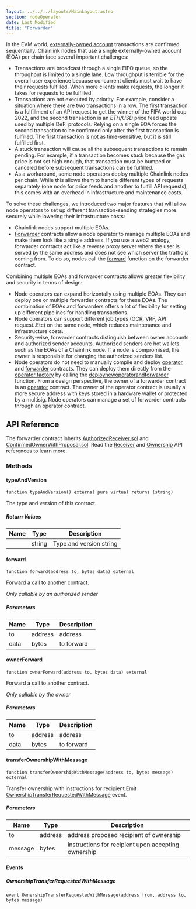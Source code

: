 ```yaml
---
layout: ../../../layouts/MainLayout.astro
section: nodeOperator
date: Last Modified
title: "Forwarder"
---
```


In the EVM world, [externally-owned account](https://ethereum.org/en/developers/docs/accounts/) transactions are confirmed sequentially. Chainlink nodes that use a single externally-owned account (EOA) per chain face several important challenges:

- Transactions are broadcast through a single FIFO queue, so the throughput is limited to a single lane. Low throughput is terrible for the overall user experience because concurrent clients must wait to have their requests fulfilled. When more clients make requests, the longer it takes for requests to be fulfilled.
- Transactions are not executed by priority. For example, consider a situation where there are two transactions in a row. The first transaction is a fulfillment of an API request to get the winner of the FIFA world cup 2022, and the second transaction is an _ETH/USD_ price feed update used by multiple DeFi protocols. Relying on a single EOA forces the second transaction to be confirmed only after the first transaction is fulfilled. The first transaction is not as time-sensitive, but it is still fulfilled first.
- A stuck transaction will cause all the subsequent transactions to remain pending. For example, if a transaction becomes stuck because the gas price is not set high enough, that transaction must be bumped or canceled before subsequent transactions can be fulfilled.
- As a workaround, some node operators deploy multiple Chainlink nodes per chain. While this allows them to handle different types of requests separately (one node for price feeds and another to fulfill API requests), this comes with an overhead in infrastructure and maintenance costs.

To solve these challenges, we introduced two major features that will allow node operators to set up different transaction-sending strategies more securely while lowering their infrastructure costs:

- Chainlink nodes support multiple EOAs.
- [Forwarder](https://github.com/smartcontractkit/chainlink/blob/develop/contracts/src/v0.7/AuthorizedForwarder.sol) contracts allow a node operator to manage multiple EOAs and make them look like a single address. If you use a web2 analogy, forwarder contracts act like a reverse proxy server where the user is served by the same address and does not see which server the traffic is coming from. To do so, nodes call the [forward](#forward) function on the forwarder contract.

Combining multiple EOAs and forwarder contracts allows greater flexibility and security in terms of design:

- Node operators can expand horizontally using multiple EOAs. They can deploy one or multiple forwarder contracts for these EOAs. The combination of EOAs and forwarders offers a lot of flexibility for setting up different pipelines for handling transactions.
- Node operators can support different job types (OCR, VRF, API request..Etc) on the same node, which reduces maintenance and infrastructure costs.
- Security-wise, forwarder contracts distinguish between owner accounts and authorized sender accounts. Authorized senders are hot wallets such as the EOAs of a Chainlink node. If a node is compromised, the owner is responsible for changing the authorized senders list.
- Node operators do not need to manually compile and deploy [operator](/chainlink-nodes/contracts/operator) and [forwarder](/chainlink-nodes/contracts/forwarder) contracts. They can deploy them directly from the [operator factory](/chainlink-nodes/contracts/operatorfactory) by calling the [deploynewoperatorandforwarder](/chainlink-nodes/contracts/operatorfactory#deploynewoperatorandforwarder) function. From a design perspective, the owner of a forwarder contract is an [operator](/chainlink-nodes/contracts/operator) contract. The owner of the operator contract is usually a more secure address with keys stored in a hardware wallet or protected by a multisig. Node operators can manage a set of forwarder contracts through an operator contract.

## API Reference

The forwarder contract inherits [AuthorizedReceiver.sol](https://github.com/smartcontractkit/chainlink/blob/develop/contracts/src/v0.7/AuthorizedReceiver.sol) and [ConfirmedOwnerWithProposal.sol](https://github.com/smartcontractkit/chainlink/edit/develop/contracts/src/v0.7/ConfirmedOwnerWithProposal.sol). Read the [Receiver](/chainlink-nodes/contracts/receiver) and [Ownership](/chainlink-nodes/contracts/ownership) API references to learn more.

### Methods

#### typeAndVersion

```solidity
function typeAndVersion() external pure virtual returns (string)
```

The type and version of this contract.

##### Return Values

| Name | Type   | Description             |
| ---- | ------ | ----------------------- |
|      | string | Type and version string |

#### forward

```solidity
function forward(address to, bytes data) external
```

Forward a call to another contract.

_Only callable by an authorized sender_

##### Parameters

| Name | Type    | Description |
| ---- | ------- | ----------- |
| to   | address | address     |
| data | bytes   | to forward  |

#### ownerForward

```solidity
function ownerForward(address to, bytes data) external
```

Forward a call to another contract.

_Only callable by the owner_

##### Parameters

| Name | Type    | Description |
| ---- | ------- | ----------- |
| to   | address | address     |
| data | bytes   | to forward  |

#### transferOwnershipWithMessage

```solidity
function transferOwnershipWithMessage(address to, bytes message) external
```

Transfer ownership with instructions for recipient.Emit [OwnershipTransferRequestedWithMessage](#ownershiptransferrequestedwithmessage) event.

##### Parameters

| Name    | Type    | Description                                         |
| ------- | ------- | --------------------------------------------------- |
| to      | address | address proposed recipient of ownership             |
| message | bytes   | instructions for recipient upon accepting ownership |

#### Events

##### OwnershipTransferRequestedWithMessage

```solidity
event OwnershipTransferRequestedWithMessage(address from, address to, bytes message)
```
